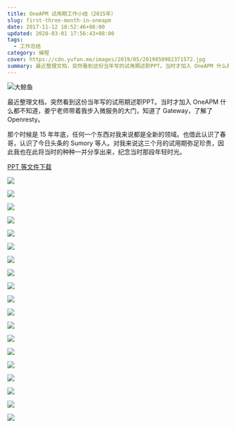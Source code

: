 ```yaml
---
title: OneAPM 试用期工作小结（2015年）
slug: first-three-month-in-oneapm
date: 2017-11-12 18:52:46+08:00
updated: 2020-03-01 17:56:43+08:00
tags:
  - 工作总结
category: 编程
cover: https://cdn.yufan.me/images/2019/05/2019050902371572.jpg
summary: 最近整理文档，突然看到这份当年写的试用期述职PPT。当时才加入 OneAPM 什么都不知道，姜宁老师带着我步入微服务的大门，知道了 Gateway，了解了 Openresty。
---
```


![大鲸鱼](https://cdn.yufan.me/images/2019/05/2019050902371572.jpg)

最近整理文档，突然看到这份当年写的试用期述职PPT。当时才加入 OneAPM 什么都不知道，姜宁老师带着我步入微服务的大门，知道了 Gateway，了解了 Openresty。

那个时候是 15 年年底，任何一个东西对我来说都是全新的领域。也借此认识了春哥，认识了今日头条的 Sumory 等人。对我来说这三个月的试用期弥足珍贵，因此我也在此将当时的种种一并分享出来，纪念当时那段年轻时光。

[PPT 等文件下载](https://cdn.yufan.me/uploads/oneapm-first-three-month-work.zip)

![](https://cdn.yufan.me/images/slide/first-three-month-in-oneapm/01.jpg)

![](https://cdn.yufan.me/images/slide/first-three-month-in-oneapm/02.jpg)

![](https://cdn.yufan.me/images/slide/first-three-month-in-oneapm/03.jpg)

![](https://cdn.yufan.me/images/slide/first-three-month-in-oneapm/04.jpg)

![](https://cdn.yufan.me/images/slide/first-three-month-in-oneapm/05.jpg)

![](https://cdn.yufan.me/images/slide/first-three-month-in-oneapm/06.jpg)

![](https://cdn.yufan.me/images/slide/first-three-month-in-oneapm/07.jpg)

![](https://cdn.yufan.me/images/slide/first-three-month-in-oneapm/08.jpg)

![](https://cdn.yufan.me/images/slide/first-three-month-in-oneapm/09.jpg)

![](https://cdn.yufan.me/images/slide/first-three-month-in-oneapm/10.jpg)

![](https://cdn.yufan.me/images/slide/first-three-month-in-oneapm/11.jpg)

![](https://cdn.yufan.me/images/slide/first-three-month-in-oneapm/12.jpg)

![](https://cdn.yufan.me/images/slide/first-three-month-in-oneapm/13.jpg)

![](https://cdn.yufan.me/images/slide/first-three-month-in-oneapm/14.jpg)

![](https://cdn.yufan.me/images/slide/first-three-month-in-oneapm/15.jpg)

![](https://cdn.yufan.me/images/slide/first-three-month-in-oneapm/16.jpg)

![](https://cdn.yufan.me/images/slide/first-three-month-in-oneapm/17.jpg)

![](https://cdn.yufan.me/images/slide/first-three-month-in-oneapm/18.jpg)

![](https://cdn.yufan.me/images/slide/first-three-month-in-oneapm/19.jpg)
